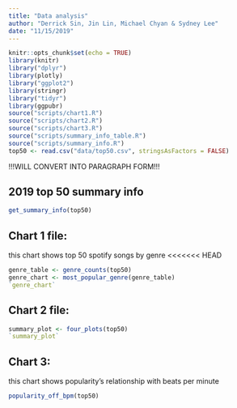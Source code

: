 ```yaml
---
title: "Data analysis"
author: "Derrick Sin, Jin Lin, Michael Chyan & Sydney Lee"
date: "11/15/2019"
---
```


```r
knitr::opts_chunk$set(echo = TRUE)
library(knitr)
library("dplyr")
library(plotly)
library("ggplot2")
library(stringr)
library("tidyr")
library(ggpubr)
source("scripts/chart1.R")
source("scripts/chart2.R")
source("scripts/chart3.R")
source("scripts/summary_info_table.R")
source("scripts/summary_info.R")
top50 <- read.csv("data/top50.csv", stringsAsFactors = FALSE)
```

!!!WILL CONVERT INTO PARAGRAPH FORM!!!

## 2019 top 50 summary info
```r
get_summary_info(top50)
```

## Chart 1 file: 
this chart shows top 50 spotify songs by genre
<<<<<<< HEAD
```r
genre_table <- genre_counts(top50)
genre_chart <- most_popular_genre(genre_table)
`genre_chart`
```

## Chart 2 file:
```r
summary_plot <- four_plots(top50)
`summary_plot`
```

## Chart 3:
this chart shows popularity's relationship with beats per minute
```r
popularity_off_bpm(top50)
```